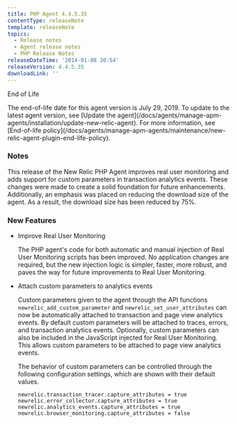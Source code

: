 ```yaml
---
title: PHP Agent 4.4.5.35
contentType: releaseNote
template: releaseNote
topics:
  - Release notes
  - Agent release notes
  - PHP Release Notes
releaseDateTime: '2014-01-08 20:54'
releaseVersion: 4.4.5.35
downloadLink: ''
---
```


End of Life

<Callout variant="important">
  The end-of-life date for this agent version is July 29, 2019. To update to the latest agent version, see [Update the agent](/docs/agents/manage-apm-agents/installation/update-new-relic-agent). For more information, see [End-of-life policy](/docs/agents/manage-apm-agents/maintenance/new-relic-agent-plugin-end-life-policy).
</Callout>

### Notes

This release of the New Relic PHP Agent improves real user monitoring and adds support for custom parameters in transaction analytics events. These changes were made to create a solid foundation for future enhancements. Additionally, an emphasis was placed on reducing the download size of the agent. As a result, the download size has been reduced by 75%.

### New Features

* Improve Real User Monitoring

  The PHP agent's code for both automatic and manual injection of Real User Monitoring scripts has been improved. No application changes are required, but the new injection logic is simpler, faster, more robust, and paves the way for future improvements to Real User Monitoring.
* Attach custom parameters to analytics events

  Custom parameters given to the agent through the API functions `newrelic_add_custom_parameter` and `newrelic_set_user_attributes` can now be automatically attached to transaction and page view analytics events. By default custom parameters will be attached to traces, errors, and transaction analytics events. Optionally, custom parameters can also be included in the JavaScript injected for Real User Monitoring. This allows custom parameters to be attached to page view analytics events.

  The behavior of custom parameters can be controlled through the following configuration settings, which are shown with their default values.

  `newrelic.transaction_tracer.capture_attributes = true newrelic.error_collector.capture_attributes = true newrelic.analytics_events.capture_attributes = true newrelic.browser_monitoring.capture_attributes = false`
